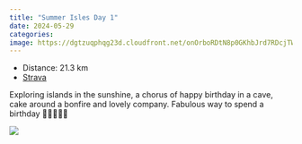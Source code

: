 ```yaml
---
title: "Summer Isles Day 1"
date: 2024-05-29
categories: 
image: https://dgtzuqphqg23d.cloudfront.net/onOrboRDtN8p0GKhbJrd7RDcjTWMxiLgRD4OKPraf_Q-768x363.jpg
---
```


- Distance: 21.3 km
- [Strava](https://www.strava.com/activities/11528043608)

Exploring islands in the sunshine, a chorus of happy birthday in a cave, cake around a bonfire and lovely company. Fabulous way to spend a birthday 💙🚣🏻‍♀️🍰

![](https://dgtzuqphqg23d.cloudfront.net/onOrboRDtN8p0GKhbJrd7RDcjTWMxiLgRD4OKPraf_Q-768x363.jpg)



